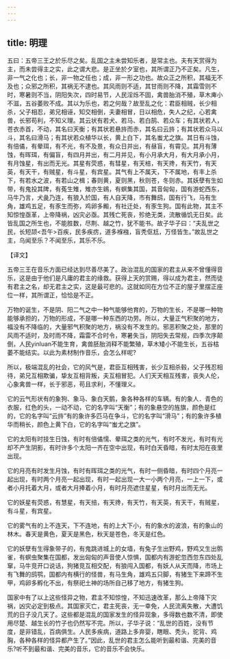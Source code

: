 ```yaml
---
---
---
```

title: 明理
---



五曰：五帝三王之於乐尽之矣。乱国之主未尝知乐者，是常主也。夫有天赏得为主，而未尝得主之实，此之谓大悲。是正坐於夕室也，其所谓正乃不正矣。凡生，非一气之化也；长，非一物之任也；成，非一形之功也。故众正之所积，其福无不及也；众邪之所积，其祸无不逮也。其风雨则不适，其甘雨则不降，其霜雪则不时，寒暑则不当，阴阳失次，四时易节，人民淫烁不固，禽兽胎消不殖，草木庳小不滋，五谷萎败不成。其以为乐也，若之何哉？故至乱之化：君臣相贼，长少相杀，父子相忍，弟兄相诬，知交相倒，夫妻相冒，日以相危，失人之纪，心若禽兽，长邪苟利，不知义理。其云状有若犬、若马、若白鹄、若众车；有其状若人，苍衣赤首，不动，其名曰天衡；有其状若悬旍而赤，其名曰云旍；有其状若众马以斗，其名曰滑马；有其状若众植华以长，黄上白下，其名蚩尤之旗。其日有斗蚀，有倍僪，有晕珥，有不光，有不及景，有众日并出，有昼盲，有霄见。其月有薄蚀，有晖珥，有偏盲，有四月并出，有二月并见，有小月承大月，有大月承小月，有月蚀星，有出而无光。其星有荧惑，有彗星，有天棓，有天搀，有天竹，有天英，有天干，有贼星，有斗星，有宾星。其气有上不属天，下不属地，有丰上杀下，有若水之波，有若山之楫；春则黄，夏则黑，秋则苍，冬则赤。其妖孽有生如带，有鬼投其陴，有菟生雉，雉亦生鴳，有螟集其国，其音匈匈，国有游蛇西东，马牛乃言，犬彘乃连，有狼入於国，有人自天降，市有舞鸱，国有行飞，马有生角，雄鸡五足，有豕生而弥，鸡卵多毈，有社迁处，有豕生狗。国有此物，其主不知惊惶亟革，上帝降祸，凶灾必亟。其残亡死丧，殄绝无类，流散循饥无日矣。此皆乱国之所生也，不能胜数，尽荆、越之竹，犹不能书。故子华子曰：“夫乱世之民，长短颉<吾午>百疾，民多疾疠，道多褓襁，盲秃伛尪，万怪皆生。”故乱世之主，乌闻至乐？不闻至乐，其乐不乐。

【译文】

五帝三王在音乐方面已经达到尽善尽美了。政治混乱的国家的君主从来不曾懂得音乐，这是由于他们是凡庸的君主的缘救。获得上天的赏赐，得以成为君主，然而徒有君主之名，却无君主之实，这是最可悲的。这就如同在方位不正的屋子里摆正座位一样，其所谓正，恰恰是不正。

万物的诞生，不是阴、阳二气之中一种气能够他育的，万物的生长，不是哪一种物能够承担的，万物的形成，不是哪一种东西的功劳。所以，大量正气积聚的地方，福没有不降临的，大量邪气积聚的地方，祸没有不发生的。邪恶积聚之处，那里的风雨不适时，及时雨不降，霜雷不合时令，寒暑失当，阴阳失去常规，四季次序颠倒，人民yinluan不能生育，禽兽胚胎消释不能繁殖，草木矮小不能生长，五谷枯萎不能结实。以此为素材制作音乐，会怎么样呢?

所以，极端混乱的社会，它的风气是，君臣互相残害，长少互相杀毂，父子残忍相待，弟兄互相欺骗，挚友互相背叛，夫互相冒犯。人们天天相互残害，丧失人伦，心象禽兽一样，长于邪恶，苟且求利，不懂理义。

它的云气形状有的象狗、象马、象白天鹅，象各种各样的车辆。有的象人．青色的衣服，红色的头，一动不动，它的名字叫“天衡”；有的象悬空的旌旗，颜色是红的，它的名字叫“云旍”有的象许多匹马在争斗，它的名字叫“滑马”；有的象许多植华而稍长，颜色上黄下白，它的名字叫“蚩尤之旗”。

它的太阳有时技生日蚀，有时有倍僪懦、晕珥之类的光气，有时不发光，有时有光却不产生阴影，有时许多个太阳一齐在空中出现，有时白天昏暗，有时太阳在夜里出现。

它的月亮有时发生月蚀，有时有晖珥之类的光气，有时一侧昏暗，有时四个月亮一起出现，有时两个月亮一起出现，有时一起出现一大一小两个月亮，一上一下，或者小月托着大月，或者大月捧着小月，有时月亮遮住星星，有时月出而无光。

它的妖星有荧惑，有慧星，有天掊，有天搀，有天竹，有天英，有天干，有贼星，有斗星，有宾星。

它的雾气有的上不连天，下不连地，有的上大下小，有的象水的波浪，有的象山的林木。春天是黄色，夏天是黑色，秋天是苍色，冬天是红色。

它的妖孽有生得象带子的，有鬼跳进城上的女墙，有兔子生出野鸡，野鸡又生出鹘雀，有螟虫聚集在国都，发出匈匈的声音使人惊惧，国都内有游蛇忽西忽东四处乱窜，马牛竞开口说话，狗猪竞互相交配，有狼闯入国都，有妖人从天而降，市场上有飞舞的鸱鹗，国都内有横行的怪兽，有马生角，雄鸡五只脚，有猪生下来蹄不生甲，鸡卵多孵化不出，有祭祀土神的场所自己移了地方，有猪生狗。

国家中有了以上这些怪异之物，君主不知惊惶，不知迅速改革，那么上帝降下灾祸，凶灾必定到极点。其国家灭亡，君主死丧，无一幸免，人民流离失散，大遭饥荒的日子没几天了。这些都是混乱的国家发生的怪异现象，多得数也数不清，即使用尽楚、越生长的竹子也仍然写不完。所以，子华子说：“乱世的百姓，没有节度，是非错乱，百病俱生。人民多疾病，道路上多弃婴，瞎眼、秃头，驼背、鸡胸，各种各样的怪异都产生了。”因此，乱世的君主怎么能听到最和谐、完美的音乐?听不到最和谐、完美的音乐，它的音乐不会快乐。
